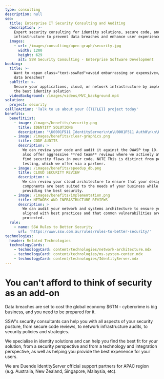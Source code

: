 ```yaml
---
type: consulting
description: null
seo:
  title: Enterprise IT Security Consulting and Auditing
  description: >-
    Expert security consulting for identity solutions, secure code, and network
    infrastructure to prevent data breaches and enhance user experience.
  images:
    - url: /images/consulting/open-graph/security.jpg
      width: 1200
      height: 629
      alt: SSW Security Consulting - Enterprise Software Development
booking:
  title: >-
    Want to <span class="text-sswRed">avoid embarrassing or expensive</span>
    data breaches?
  subTitle: >-
    Secure your applications, cloud, or network infrastructure by implementing
    the best identity solution
  videoBackground: /images/videos/MVC_background.mp4
solution:
  project: security
callToAction: 'Talk to us about your {{TITLE}} project today'
benefits:
  benefitList:
    - image: /images/benefits/security.png
      title: IDENTITY SOLUTIONS
      description: "\U0001F511 IdentityServer\n\n\U0001F511 Auth0\n\n\U0001F511 Azure AD B2C\n"
    - image: /images/benefits/clear-graphics.png
      title: CODE AUDITS
      description: >
        We can review your code and audit it against the OWASP top 10. We can
        also offer aggressive **red team** reviews where we actively attempt to
        find security flaws in your code. NOTE This is distinct from penetration
        testing, which we offer via a partner.
    - image: /images/benefits/speedup_db.png
      title: CLOUD SECURITY REVIEW
      description: >
        We can review your cloud architecture to ensure that your design and
        components are best suited to the needs of your business while also
        providing the best security.
    - image: /images/benefits/implementation.png
      title: NETWORK AND INFRASTRUCTURE REVIEWS
      description: >
        We can audit your network and systems architecture to ensure you are
        aligned with best practices and that common vulnerabilities are
        protected.
  rule:
    - name: SSW Rules to Better Security
      url: 'https://www.ssw.com.au/rules/rules-to-better-security/'
technologies:
  header: Related Technologies
  technologyCards:
    - technologyCard: content/technologies/network-architecture.mdx
    - technologyCard: content/technologies/ms-system-center.mdx
    - technologyCard: content/technologies/IdentityServer.mdx
---
```


# You can't afford to think of **security** as an add-on

<VideoEmbed url="https://www.youtube.com/watch?v=uk_YFezVAuw" caption="Rules to Better Security with Adam Cogan - The 10 tips CEOs must know" duration="6 mins" />

Data breaches are set to cost the global economy $6TN - cybercrime is big business, and you need to be prepared for it.

SSW's security consultants can help you with all aspects of your security posture, from secure code reviews, to network infrastructure audits, to security policies and strategies.

We specialise in identity solutions and can help you find the best fit for your solution, from a security perspective and from a technology and integration perspective, as well as helping you provide the best experience for your users.

We are Duende IdentityServer official support partners for APAC region (e.g. Australia, New Zealand, Singapore, Malaysia, etc).

<VideoEmbed url="https://www.youtube.com/watch?v=C16xwIvxGfw" caption="Beyond Passwords | Matt Goldman | User Group (40 sec)" />
